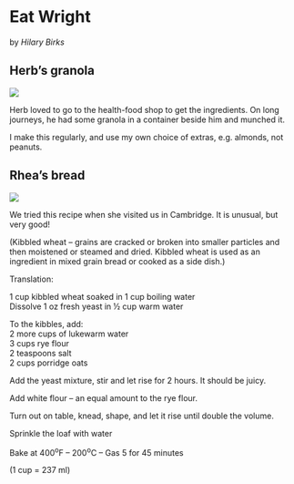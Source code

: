 # Eat Wright

by *Hilary Birks*

## Herb's granola

![](images/clipboard-1382087964.png)

Herb loved to go to the health-food shop to get the ingredients. On long journeys, he had some granola in a container beside him and munched it.

I make this regularly, and use my own choice of extras, e.g. almonds, not peanuts.

## Rhea's bread

![](images/clipboard-2716736447.png)

We tried this recipe when she visited us in Cambridge. It is unusual, but very good!

(Kibbled wheat – grains are cracked or broken into smaller particles and then moistened or steamed and dried. Kibbled wheat is used as an ingredient in mixed grain bread or cooked as a side dish.)

Translation:

1 cup kibbled wheat soaked in 1 cup boiling water\
Dissolve 1 oz fresh yeast in ½ cup warm water

To the kibbles, add:\
2 more cups of lukewarm water\
3 cups rye flour\
2 teaspoons salt\
2 cups porridge oats

Add the yeast mixture, stir and let rise for 2 hours. It should be juicy.

Add white flour – an equal amount to the rye flour.

Turn out on table, knead, shape, and let it rise until double the volume.

Sprinkle the loaf with water

Bake at 400^o^F – 200^o^C – Gas 5 for 45 minutes

(1 cup = 237 ml)
